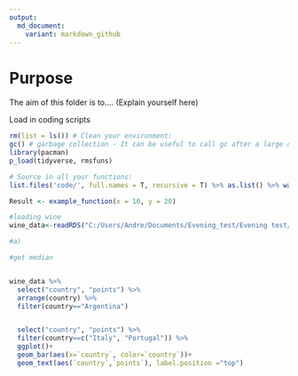 ---
output:
  md_document:
    variant: markdown_github
---

# Purpose

The aim of this folder is to.... (Explain yourself here)

Load in coding scripts

```{r}

rm(list = ls()) # Clean your environment:
gc() # garbage collection - It can be useful to call gc after a large object has been removed, as this may prompt R to return memory to the operating system.
library(pacman)
p_load(tidyverse, rmsfuns)

# Source in all your functions:
list.files('code/', full.names = T, recursive = T) %>% as.list() %>% walk(~source(.))

Result <- example_function(x = 10, y = 20)


```


```{r}
#loading wine
wine_data<-readRDS("C:/Users/Andre/Documents/Evening_test/Evening test/data/Wine/WineMag.rds")

#a)

#get median


wine_data %>% 
  select("country", "points") %>% 
  arrange(country) %>% 
  filter(country=="Argentina")


  select("country", "points") %>%
  filter(country==c("Italy", "Portugal")) %>% 
  ggplot()+
  geom_bar(aes(x=`country`, color=`country`))+
  geom_text(aes(`country`,`points`), label.position ="top")


```



